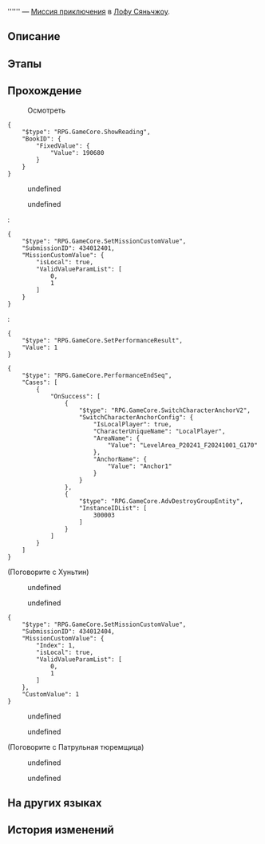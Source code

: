 {{Дополнить|Диалоги.}}
{{Миссия Инфобокс
|id              = 4340124
|Название        = 
|Изображение     = Миссия Освоения .png
|Тип             = Миссия приключения
|События         = 
|Глава           = 
|Условия         = Завершена [[Продолжение Освоения]] ''[[Волчий побег, неизвестный исход]]''
|Персонажи       = {{MC|ж=Подозреваемая|м=Подозреваемый}} №&nbsp;1; Патрульная тюремщица; Первопроходец; Ханья; Хуньтин
|СтартЛокация    = [[Лофу Сяньчжоу]] — [[Дом кандалов]]
|Локации         = Дом кандалов
|Предыдущая      = 
|Следующая       = 
|Награды         = Журнал приключений*3; Конденсированный эфир*2; Кредиты*5 000
}}
'''''' — [[Миссия приключения]] в [[Лофу Сяньчжоу]].

==Описание==
{{Описание|<!--официальное описание из Перекрёстка судеб-->}}

==Этапы==


==Прохождение==
{{Дополнить}}


:{{Диалог|?}} Осмотреть
<pre>{
	"$type": "RPG.GameCore.ShowReading",
	"BookID": {
		"FixedValue": {
			"Value": 190680
		}
	}
}</pre>
<!--Unknown TalkSentence: 434031001-->
<!--Unknown TalkSentence: 434031002-->
:{{Диалог|Стрелка}} undefined
:<!--Unknown TalkSentence: 434031004-->
:<!--Unknown TalkSentence: 434031005-->
:<!--Unknown TalkSentence: 434031006-->
:<!--Unknown TalkSentence: 434031007-->
:<!--Unknown TalkSentence: 434031008-->
:{{Диалог|Выход}} undefined
:<pre>{
	"$type": "RPG.GameCore.SetMissionCustomValue",
	"SubmissionID": 434012401,
	"MissionCustomValue": {
		"isLocal": true,
		"ValidValueParamList": [
			0,
			1
		]
	}
}</pre>
:<pre>{
	"$type": "RPG.GameCore.SetPerformanceResult",
	"Value": 1
}</pre>
<pre>{
	"$type": "RPG.GameCore.PerformanceEndSeq",
	"Cases": [
		{
			"OnSuccess": [
				{
					"$type": "RPG.GameCore.SwitchCharacterAnchorV2",
					"SwitchCharacterAnchorConfig": {
						"IsLocalPlayer": true,
						"CharacterUniqueName": "LocalPlayer",
						"AreaName": {
							"Value": "LevelArea_P20241_F20241001_G170"
						},
						"AnchorName": {
							"Value": "Anchor1"
						}
					}
				},
				{
					"$type": "RPG.GameCore.AdvDestroyGroupEntity",
					"InstanceIDList": [
						300003
					]
				}
			]
		}
	]
}</pre>

;(Поговорите с Хуньтин)
<!--Unknown TalkSentence: 434031301-->
:{{Диалог|Стрелка}} undefined
:<!--Unknown TalkSentence: 434031509-->
:{{Диалог|Выход}} undefined
<pre>{
	"$type": "RPG.GameCore.SetMissionCustomValue",
	"SubmissionID": 434012404,
	"MissionCustomValue": {
		"Index": 1,
		"isLocal": true,
		"ValidValueParamList": [
			0,
			1
		]
	},
	"CustomValue": 1
}</pre>
<!--Unknown TalkSentence: 434031401-->
<!--Unknown TalkSentence: 434031402-->
<!--Unknown TalkSentence: 434031403-->
:{{Диалог|Стрелка}} undefined
:<!--Unknown TalkSentence: 434031405-->
:<!--Unknown TalkSentence: 434031406-->
:<!--Unknown TalkSentence: 434031407-->
:<!--Unknown TalkSentence: 434031408-->
:{{Диалог|Стрелка}} undefined
:<!--Unknown TalkSentence: 434031407-->
:<!--Unknown TalkSentence: 434031408-->
<!--Unknown TalkSentence: 434031407-->
<!--Unknown TalkSentence: 434031408-->

;(Поговорите с Патрульная тюремщица)
<!--Unknown TalkSentence: 434031501-->
:{{Диалог|Стрелка}} undefined
:{{Диалог|Стрелка}} undefined
<!--Unknown TalkSentence: 434031503-->
<!--Unknown TalkSentence: 434031506-->
<!--Unknown TalkSentence: 434031507-->
<!--Unknown TalkSentence: 434031508-->

{{Диалог Конец}}

==На других языках==
{{На других языках
|en   = 
|zhs  = 
|zht  = 
|ja   = 
|ko   = 
|es   = 
|fr   = 
|ru   = 
|th   = 
|vi   = 
|de   = 
|id   = 
|pt   = 
}}

==История изменений==
{{История изменений|2.7}}
